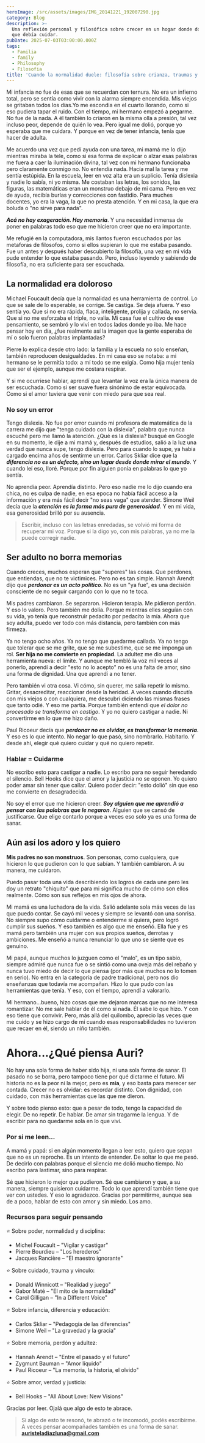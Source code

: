 ```yaml
---
heroImage: /src/assets/images/IMG_20141221_192007290.jpg
category: Blog
description: >-
  Una reflexión personal y filosófica sobre crecer en un hogar donde dolía lo
  que debía cuidar.
pubDate: 2025-07-03T03:00:00.000Z
tags:
  - Familia
  - family
  - Philosophy
  - Filosofia
title: 'Cuando la normalidad duele: filosofía sobre crianza, traumas y diferencias'
---
```


Mi infancia no fue de esas que se recuerdan con ternura. No era un infierno total, pero se sentía como vivir con la alarma siempre encendida. Mis viejos se gritaban todos los días.Yo me escondia en el cuarto llorando, como si eso pudiera tapar el ruido. Con el tiempo, mi hermano empezó a pegarme. No fue de la nada. A él también lo criaron en la misma olla a presión, tal vez incluso peor, depende de quién lo vea. Pero igual me dolió, porque yo esperaba que me cuidara. Y porque en vez de tener infancia, tenía que hacer de adulta.

Me acuerdo una vez que pedí ayuda con una tarea, mi mamá me lo dijo mientras miraba la tele, como si esa forma de explicar o alzar esas palabras me fuera a caer la iluminación divina, tal vez con mi hermano funcionaba pero claramente conmigo no. No entendía nada. Hacía mal la tarea y me sentía estúpida. En la escuela, leer en voz alta era un suplicio. Tenía dislexia y nadie lo sabía, ni yo misma. Me costaban las letras, los sonidos, las figuras, las matemáticas eran un monstruo debajo de mi cama. Pero en vez de ayuda, recibía burlas y correcciones con fastidio. Para muches docentes, yo era la vaga, la que no presta atención. Y en mi casa, la que era boluda o "no sirve para nada".

**_Acá no hay exageración. Hay memoria_**. Y una necesidad inmensa de poner en palabras todo eso que me hicieron creer que no era importante.

Me refugié en la computadora, mis llantos fueron escuchados por las metaforas de filosofos, como si ellos supieran lo que me estaba pasando. Fue un antes y después haber descubierto la filosofía, una vez en mi vida pude entender lo que estaba pasando. Pero, incluso leyendo y sabiendo de filosofía, no era suficiente para ser escuchada.

## La normalidad era doloroso

Michael Foucault decía que la normalidad es una herramienta de control. Lo que se sale de lo esperable, se corrige. Se castiga. Se deja afuera. Y eso sentía yo. Que si no era rápida, flaca, inteligente, prolija y callada, no servía. Que si no me esforzaba el triple, no valía. Mi casa fue el cultivo de ese pensamiento, se sembró y lo viví en todos lados donde yo iba. Me hace pensar hoy en día, ¿fue realmente así la imagen que la gente esperaba de mí o solo fueron palabras implantadas?

Pierre lo explica desde otro lado: la familia y la escuela no solo enseñan, también reproducen desigualdades. En mi casa eso se notaba: a mi hermano se le permitía todo: a mí todo se me exigía. Como hija mujer tenía que ser el ejemplo, aunque me costara respirar.

Y si me ocurriese hablar, aprendí que levantar la voz era la única manera de ser escuchada. Como si ser suave fuera sinónimo de estar equivocada. Como si el amor tuviera que venir con miedo para que sea real.

### No soy un error

Tengo dislexia. No fue por error cuando mi profesora de matemática de la carrera me dijo que "tenga cuidado con la dislexia", palabra que nunca escuché pero me llamó la atención. ¿Qué es la dislexia? busqué en Google en su momento, le dije a mi mamá y, después de estudios, salió a la luz una verdad que nunca supe, tengo dislexia. Pero para cuando lo supe, ya habia cargado encima años de sentirme un error. Carlos Skliar dice que la **_diferencia no es un defecto, sino un lugar desde donde mirar el mundo_**. Y cuando leí eso, lloré. Porque por fin alguien ponía en palabras lo que yo sentía.

No aprendía peor. Aprendía distinto. Pero eso nadie me lo dijo cuando era chica, no es culpa de nadie, en esa epoca no había fácil acceso a la información y era más fácil decir "no seas vaga" que atender. Simone Weil decía que la **_atención es la forma más pura de generosidad_**. Y en mi vida, esa generosidad brilló por su ausencia.

> Escribir, incluso con las letras enredadas, se volvió mi forma de recuperar mi voz. Porque si la digo yo, con mis palabras, ya no me la puede corregir nadie.

## Ser adulto no borra memorias

Cuando creces, muchos esperan que "superes" las cosas. Que perdones, que entiendas, que no te victimices. Pero no es tan simple. Hannah Arendt dijo que **_perdonar es un acto politico_**. No es un "ya fue", es una decisión consciente de no seguir cargando con lo que no te toca.

Mis padres cambiaron. Se separaron. Hicieron terapia. Me pidieron perdón. Y eso lo valoro. Pero también me dolía. Porque mientras elles seguían con su vida, yo tenía que reconstruir pedacito por pedacito la mía. Ahora que soy adulta, puedo ver todo con más distancia, pero también con más firmeza.

Ya no tengo ocho años. Ya no tengo que quedarme callada. Ya no tengo que tolerar que se me grite, que se me subestime, que se me imponga un rol. **Ser hija no me convierte en propiedad**. La adultez me dio una herramienta nueva: el límite. Y aunque me tembló la voz mil veces al ponerlo, aprendí a decir "esto no lo acepto" no es una falta de amor, sino una forma de dignidad. Una que aprendí a no tener.

Pero también vi otra cosa. Vi cómo, sin querer, me salía repetir lo mismo. Gritar, desacreditar, reaccionar desde la heridad. A veces cuando discutía con mis viejos o con cualquiera, me descubrí diciendo las mismas frases que tanto odié. Y eso me partía. Porque también entendí que _el dolor no procesado se transforma en castigo_. Y yo no quiero castigar a nadie. Ni convertirme en lo que me hizo daño.

Paul Ricoeur decía que **_perdonar no es olvidar, es transformar la memoria_**. Y eso es lo que intento. No negar lo que pasó, sino nombrarlo. Habitarlo. Y desde ahí, elegir qué quiero cuidar y qué no quiero repetir.

### Hablar = Cuidarme

No escribo esto para castigar a nadie. Lo escribo para no seguir heredando el silencio. Bell Hooks dice que el amor y la justicia no se oponen. Yo quiero poder amar sin tener que callar. Quiero poder decir: "esto dolió" sin que eso me convierte en desagradecida.

No soy el error que me hicieron creer. **_Soy alguien que me aprendió a pensar con las palabras que le negaron_**. Alguien que se cansó de justificarse. Que elige contarlo porque a veces eso solo ya es una forma de sanar.

## Aún así los adoro y los quiero

**Mis padres no son monstruos**. Son personas, como cualquiera, que hicieron lo que pudieron con lo que sabían. Y también cambiaron. A su manera, me cuidaron.

Puedo pasar toda una vida describiendo los logros de cada une pero les doy un retrato "chiquito" que para mi significa mucho de cómo son ellos realmente. Cómo son sus reflejos en mis ojos de ahora.

Mi mamá es una luchadora de la vida. Salió adelante sola más veces de las que puedo contar. Se cayó mil veces y siempre se levantó con una sonrisa. No siempre supo cómo cuidarme o entenderme si quiera, pero logró cumplir sus sueños. Y eso también es algo que me enseñó. Ella fue y es mamá pero también una mujer con sus propios sueños, derrotas y ambiciones. Me enseñó a nunca renunciar lo que uno se siente que es genuino.

Mi papá, aunque muchos lo juzguen como el "malo", es un tipo sabio, siempre admiré que nunca fue o se sintió como una oveja más del rebaño y nunca tuvo miedo de decir lo que piensa (por más que muchos no lo tomen en serio). No entra en la categoría de padre tradicional, pero nos dio enseñanzas que todavía me acompañan. Hizo lo que pudo con las herramientas que tenía. Y eso, con el tiempo, aprendí a valorarlo.

Mi hermano...bueno, hizo cosas que me dejaron marcas que no me interesa romantizar. No me sale hablar de él como si nada. Él sabe lo que hizo. Y con eso tiene que convivir. Pero, más allá del quilombo, aprecio las veces que me cuido y se hizo cargo de mí cuando esas responsabilidades no tuvieron que recaer en él, siendo un niño también.

# Ahora...¿Qué piensa Auri?

No hay una sola forma de haber sido hija, ni una sola forma de sanar. El pasado no se borra, pero tampoco tiene por qué dictarme el futuro. Mi historia no es la peor ni la mejor, pero es **mía**, y eso basta para merecer ser contada. Crecer no es olvidar: es recordar distinto. Con dignidad, con cuidado, con más herramientas que las que me dieron.

Y sobre todo pienso esto: que a pesar de todo, tengo la capacidad de elegir. De no repetir. De hablar. De amar sin tragarme la lengua. Y de escribir para no quedarme sola en lo que viví.

### Por si me leen...

A mamá y papá: si en algún momento llegan a leer esto, quiero que sepan que no es un reproche. Es un intento de entender. De soltar lo que me pesó. De decirlo con palabras porque el silencio me dolió mucho tiempo. No escribo para lastimar, sino para respirar.

Sé que hicieron lo mejor que pudieron. Sé que cambiaron y que, a su manera, siempre quisieron cuidarme. Todo lo que aprendí también tiene que ver con ustedes. Y eso lo agradezco. Gracias por permitirme, aunque sea de a poco, hablar de esto con amor y sin miedo. Los amo.

### Recursos para seguir pensando

⭐ Sobre poder, normalidad y disciplina:

- Michel Foucault – "Vigilar y castigar"
- Pierre Bourdieu – "Los herederos"
- Jacques Rancière – "El maestro ignorante"

⭐ Sobre cuidado, trauma y vínculo:

- Donald Winnicott – "Realidad y juego"
- Gabor Maté – "El mito de la normalidad"
- Carol Gilligan – "In a Different Voice"

⭐ Sobre infancia, diferencia y educación:

- Carlos Skliar – "Pedagogía de las diferencias"
- Simone Weil – "La gravedad y la gracia"

⭐ Sobre memoria, perdón y adultez:

- Hannah Arendt – "Entre el pasado y el futuro"
- Zygmunt Bauman – "Amor líquido"
- Paul Ricoeur – "La memoria, la historia, el olvido"

⭐ Sobre amor, verdad y justicia:

- Bell Hooks – "All About Love: New Visions"

Gracias por leer. Ojalá que algo de esto te abrace.

> Si algo de esto te resonó, te abrazó o te incomodó, podés escribirme. A veces pensar acompañades también es una forma de sanar.\
> **[auristeladiazluna@gmail.com](mailto:auristeladiazluna@gmail.com)**
